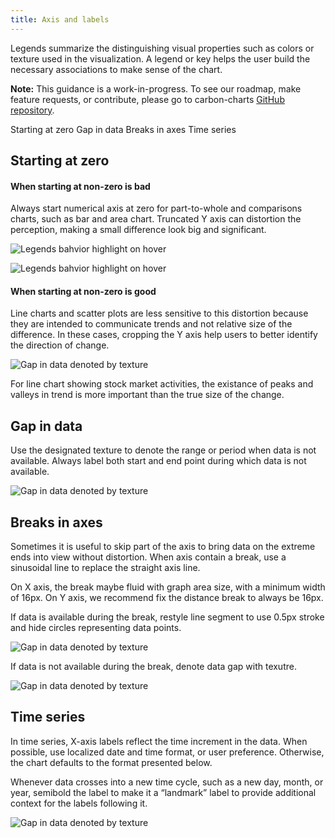 ```yaml
---
title: Axis and labels
---
```


<PageDescription>

Legends summarize the distinguishing visual properties such as colors or texture used in the visualization. A legend or key helps the user build the necessary associations to make sense of the chart.

</PageDescription>

<InlineNotification>

**Note:** This guidance is a work-in-progress. To see our roadmap, make feature requests, or contribute, please go to carbon-charts [GitHub repository](https://github.com/carbon-design-system/carbon-charts).

</InlineNotification>

<AnchorLinks>

<AnchorLink>Starting at zero</AnchorLink>
<AnchorLink>Gap in data</AnchorLink>
<AnchorLink>Breaks in axes</AnchorLink>
<AnchorLink>Time series</AnchorLink>

</AnchorLinks>

## Starting at zero

#### When starting at non-zero is bad

Always start numerical axis at zero for part-to-whole and comparisons charts, such as bar and area chart. Truncated Y axis can distortion the perception, making a small difference look big and significant.

<Row>
<Column  colLg={4} colMd={4} colSm={4}>
<DoDontExample type="do" caption="For bar charts, the numerical axis should start at zero.">

![Legends bahvior highlight on hover](images/axislabel-zero-a.png)

</DoDontExample>

</Column>
<Column  colLg={4} colMd={4} colSm={4}>

<DoDontExample type="dont" caption="When axis starts at non-zero, percentage differences between bars are exaggerated.">

![Legends bahvior highlight on hover](images/axislabel-zero-b.png)

</DoDontExample>

</Column>
</Row>

#### When starting at non-zero is good

Line charts and scatter plots are less sensitive to this distortion because they are intended to communicate trends and not relative size of the difference. In these cases, cropping the Y axis help users to better identify the direction of change.

<Row>
<Column  colLg={8} colMd={4} colSm={4}>

![Gap in data denoted by texture](images/axislabel-zero-c.png)

<Caption>
  For line chart showing stock market activities, the existance of peaks and
  valleys in trend is more important than the true size of the change.
</Caption>

</Column>
</Row>

## Gap in data

Use the designated texture to denote the range or period when data is not available. Always label both start and end point during which data is not available.

<Row>
<Column  colLg={8} colMd={4} colSm={4}>

![Gap in data denoted by texture](images/axislabel-gap.png)

</Column>
</Row>

## Breaks in axes

Sometimes it is useful to skip part of the axis to bring data on the extreme ends into view without distortion. When axis contain a break, use a sinusoidal line to replace the straight axis line.

On X axis, the break maybe fluid with graph area size, with a minimum width of 16px. On Y axis, we recommend fix the distance break to always be 16px.

If data is available during the break, restyle line segment to use 0.5px stroke and hide circles representing data points.

<Row>
<Column  colLg={8} colMd={4} colSm={4}>

![Gap in data denoted by texture](images/axislabel-break-1.png)

</Column>
</Row>

If data is not available during the break, denote data gap with texutre.

<Row>
<Column  colLg={8} colMd={4} colSm={4}>

![Gap in data denoted by texture](images/axislabel-break-2.png)

</Column>
</Row>

## Time series

In time series, X-axis labels reflect the time increment in the data. When possible, use localized date and time format, or user preference. Otherwise, the chart defaults to the format presented below.

Whenever data crosses into a new time cycle, such as a new day, month, or year, semibold the label to make it a “landmark” label to provide additional context for the labels following it.

<Row>
<Column  colLg={12} colMd={4} colSm={4}>

![Gap in data denoted by texture](images/axislabel-timeseries.png)

</Column>
</Row>
